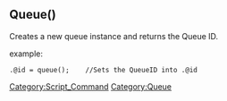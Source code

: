 == Queue() ==

Creates a new queue instance and returns the Queue ID.

example:
 .@id = queue();    //Sets the QueueID into .@id

[[Category:Script_Command]]
[[Category:Queue]]